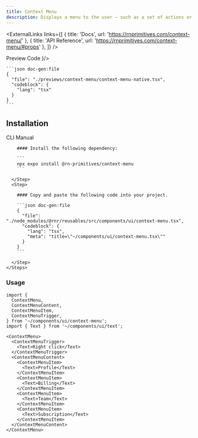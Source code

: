 ```yaml
---
title: Context Menu
description: Displays a menu to the user — such as a set of actions or functions — triggered by a button.
---
```



<ExternalLinks
  links={[
    { title: 'Docs', url: 'https://rnprimitives.com/context-menu/' },
    { title: 'API Reference', url: 'https://rnprimitives.com/context-menu/#props' },
  ]}
/>

<div className="h-5"/>

<SectionTabs defaultValue="preview">
  <SectionTabsList>
    <SectionTabsTrigger value="preview">Preview</SectionTabsTrigger>
    <SectionTabsTrigger value="code">Code</SectionTabsTrigger>
  </SectionTabsList>
  <SectionTabsContent value="preview">
    <PreviewCard copyContent={contextMenuPreview} webPreview={<ContextMenuPreview />}/>
  </SectionTabsContent>
  <SectionTabsContent value="code">

    ```json doc-gen:file
    {
      "file": "./previews/context-menu/context-menu-native.tsx",
      "codeblock": {
        "lang": "tsx"
      }
    }
    ```
  </SectionTabsContent>
</SectionTabs>


## Installation

<SectionTabs defaultValue="cli">
  <SectionTabsList>
    <SectionTabsTrigger id="cli" value="cli">CLI</SectionTabsTrigger>
    <SectionTabsTrigger id="manual" value="manual">Manual</SectionTabsTrigger>
  </SectionTabsList>
  <SectionTabsContent value="cli">
     <CommandTabs args={["add", "context-menu"]}/>
  </SectionTabsContent>
  <SectionTabsContent value="manual">
    <Steps> 
      <Step>
 
        #### Install the following dependency:

        ```
        npx expo install @rn-primitives/context-menu
        ```

      </Step>
      <Step>
 
        #### Copy and paste the following code into your project.

        ```json doc-gen:file
        {
          "file": "./node_modules/@rnr/reusables/src/components/ui/context-menu.tsx",
          "codeblock": {
            "lang": "tsx",
            "meta": "title=\"~/components/ui/context-menu.tsx\""
          }
        }
        ```
 
      </Step>
    </Steps>

  </SectionTabsContent>
</SectionTabs>

### Usage

<PortalInfoAlert />

```tsx
import {
  ContextMenu,
  ContextMenuContent,
  ContextMenuItem,
  ContextMenuTrigger,
} from '~/components/ui/context-menu';
import { Text } from '~/components/ui/text';

```

```tsx
<ContextMenu>
  <ContextMenuTrigger>
    <Text>Right click</Text>
  </ContextMenuTrigger>
  <ContextMenuContent>
    <ContextMenuItem>
      <Text>Profile</Text>
    </ContextMenuItem>
    <ContextMenuItem>
      <Text>Billing</Text>
    </ContextMenuItem>
    <ContextMenuItem>
      <Text>Team</Text>
    </ContextMenuItem>
    <ContextMenuItem>
      <Text>Subscription</Text>
    </ContextMenuItem>
  </ContextMenuContent>
</ContextMenu>
```